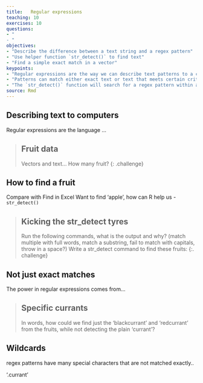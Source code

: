```yaml
---
title:   Regular expressions  
teaching: 10
exercises: 10
questions: 
- "
- "
objectives:
- "Describe the difference between a text string and a regex pattern"
- "Use helper function `str_detect()` to find text"
- "Find a simple exact match in a vector"
keypoints:
- "Regular expressions are the way we can describe text patterns to a computer"
- "Patterns can match either exact text or text that meets certain criteria"
- "The `str_detect()` function will search for a regex pattern within a text vector"
source: Rmd
---
```


## Describing text to computers

Regular expressions are the language ...

> ## Fruit data
> Vectors and text...
> How many fruit?
{: .challenge}

## How to find a fruit

Compare with Find in Excel
Want to find 'apple', how can R help us - `str_detect()`

> ## Kicking the str_detect tyres
> Run the following commands, what is the output and why?
> (match multiple with full words, match a substring, fail to match with capitals, throw in a space?)
> Write a str_detect command to find these fruits:
{:. challenge}

## Not just exact matches

The power in regular expressions comes from...

> ## Specific currants
> In words, how could we find just the 'blackcurrant' and 'redcurrant' from the fruits, while not detecting the plain 'currant'? 

## Wildcards

regex patterns have many special characters that are not matched exactly..

'.currant'

